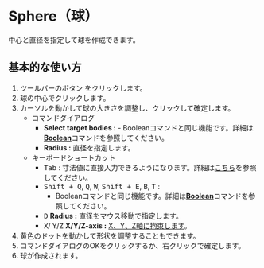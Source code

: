 
# Sphere（球）

<Reference shortcut='' command='Sphere' button='ツールバー' buttonIcon='button-sphere'/>

中心と直径を指定して球を作成できます。

## 基本的な使い方

1. ツールバーのボタン <ButtonIcon type="button-sphere" /> をクリックします。
2. 球の中心でクリックします。
3. カーソルを動かして球の大きさを調整し、クリックして確定します。
   - <Kst>コマンドダイアログ</Kst>
      - **Select target bodies :**
            - Booleanコマンドと同じ機能です。詳細は[**Boolean**](/solid/boolean)コマンドを参照してください。
      - **Radius :** 直径を指定します。
   - <Kst>キーボードショートカット</Kst>
      - <kbd>Tab</kbd> : 寸法値に直接入力できるようになります。詳細は[こちら](/tool/sketching-essentials#specify-dimensions-numerically)を参照してください。
      - <kbd>Shift + Q</kbd>, <kbd>Q</kbd>, <kbd>W</kbd>, <kbd>Shift + E</kbd>, <kbd>B</kbd>, <kbd>T</kbd> :
         - Booleanコマンドと同じ機能です。詳細は[**Boolean**](/solid/boolean)コマンドを参照してください。
      - <kbd>D</kbd> **Radius :** 直径をマウス移動で指定します。
      - <kbd>X</kbd>/ <kbd>Y</kbd>/<kbd>Z</kbd> **X/Y/Z-axis :** [X、Y、Z軸に拘束します](/tool/sketching-essentials#constrain-to-an-axis)。
4. 黄色のドットを動かして形状を調整することもできます。
5. コマンドダイアログのOKをクリックするか、右クリックで確定します。
6. 球が作成されます。

<VideoPlayer fileName="sphere"/>



